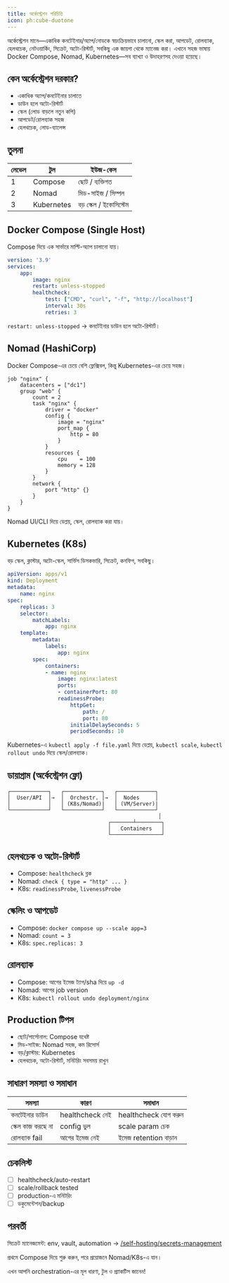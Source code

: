 ```yaml
---
title: অর্কেস্ট্রেশন পরিচিতি
icon: ph:cube-duotone
---
```



অর্কেস্ট্রেশন মানে—একাধিক কনটেইনার/অ্যাপ/নোডকে স্বয়ংক্রিয়ভাবে চালানো, স্কেল করা, আপডেট, রোলব্যাক, হেলথচেক, নেটওয়ার্কিং, সিক্রেট, অটো-রিস্টার্ট, সবকিছু এক জায়গা থেকে ম্যানেজ করা। এখানে সহজ ভাষায় Docker Compose, Nomad, Kubernetes—সব ব্যাখ্যা ও উদাহরণসহ দেওয়া হয়েছে।

## কেন অর্কেস্ট্রেশন দরকার?
- একাধিক অ্যাপ/কনটেইনার চালাতে
- ডাউন হলে অটো-রিস্টার্ট
- স্কেল (লোড বাড়লে নতুন কপি)
- আপডেট/রোলব্যাক সহজ
- হেলথচেক, লোড-ব্যালেন্স

## তুলনা
| লেভেল | টুল | ইউজ-কেস |
|-------|-----|---------|
| 1 | Compose | ছোট / ব্যক্তিগত |
| 2 | Nomad | মিড-সাইজ / সিম্পল |
| 3 | Kubernetes | বড় স্কেল / ইকোসিস্টেম |

## Docker Compose (Single Host)
Compose দিয়ে এক সার্ভারে মাল্টি-অ্যাপ চালানো যায়।
```yaml
version: '3.9'
services:
	app:
		image: nginx
		restart: unless-stopped
		healthcheck:
			test: ["CMD", "curl", "-f", "http://localhost"]
			interval: 30s
			retries: 3
```
`restart: unless-stopped` → কনটেইনার ডাউন হলে অটো-রিস্টার্ট।

## Nomad (HashiCorp)
Docker Compose-এর চেয়ে বেশি ফ্লেক্সিবল, কিন্তু Kubernetes-এর চেয়ে সহজ।
```hcl
job "nginx" {
	datacenters = ["dc1"]
	group "web" {
		count = 2
		task "nginx" {
			driver = "docker"
			config {
				image = "nginx"
				port_map {
					http = 80
				}
			}
			resources {
				cpu    = 100
				memory = 128
			}
		}
		network {
			port "http" {}
		}
	}
}
```
Nomad UI/CLI দিয়ে ডেপ্লয়, স্কেল, রোলব্যাক করা যায়।

## Kubernetes (K8s)
বড় স্কেল, ক্লাস্টার, অটো-স্কেল, সার্ভিস ডিসকভারি, সিক্রেট, কনফিগ, সবকিছু।
```yaml
apiVersion: apps/v1
kind: Deployment
metadata:
	name: nginx
spec:
	replicas: 3
	selector:
		matchLabels:
			app: nginx
	template:
		metadata:
			labels:
				app: nginx
		spec:
			containers:
			- name: nginx
				image: nginx:latest
				ports:
				- containerPort: 80
				readinessProbe:
					httpGet:
						path: /
						port: 80
					initialDelaySeconds: 5
					periodSeconds: 10
```
Kubernetes-এ `kubectl apply -f file.yaml` দিয়ে ডেপ্লয়, `kubectl scale`, `kubectl rollout undo` দিয়ে স্কেল/রোলব্যাক।

## ডায়াগ্রাম (অর্কেস্ট্রেশন ফ্লো)
```
┌────────────┐   ┌────────────┐   ┌────────────┐
│  User/API  │→  │  Orchestr. │→  │  Nodes     │
│            │   │ (K8s/Nomad)|   │ (VM/Server)|
└────────────┘   └────────────┘   └────────────┘
												│
								┌───────┴────────┐
								│   Containers   │
								└────────────────┘
```

## হেলথচেক ও অটো-রিস্টার্ট
- Compose: `healthcheck` ব্লক
- Nomad: `check { type = "http" ... }`
- K8s: `readinessProbe`, `livenessProbe`

## স্কেলিং ও আপডেট
- Compose: `docker compose up --scale app=3`
- Nomad: `count = 3`
- K8s: `spec.replicas: 3`

## রোলব্যাক
- Compose: আগের ইমেজ ট্যাগ/sha দিয়ে `up -d`
- Nomad: আগের job version
- K8s: `kubectl rollout undo deployment/nginx`

## Production টিপস
- ছোট/পার্সোনাল: Compose যথেষ্ট
- মিড-সাইজ: Nomad সহজ, কম রিসোর্স
- বড়/ক্লাস্টার: Kubernetes
- হেলথচেক, অটো-রিস্টার্ট, মনিটরিং সবসময় রাখুন

## সাধারণ সমস্যা ও সমাধান
| সমস্যা | কারণ | সমাধান |
|--------|------|--------|
| কনটেইনার ডাউন | healthcheck নেই | healthcheck যোগ করুন |
| স্কেল কাজ করছে না | config ভুল | scale param চেক |
| রোলব্যাক fail | আগের ইমেজ নেই | ইমেজ retention বাড়ান |

## চেকলিস্ট
- [ ] healthcheck/auto-restart
- [ ] scale/rollback tested
- [ ] production-এ মনিটরিং
- [ ] ডকুমেন্টেশন/backup

## পরবর্তী
সিক্রেট ম্যানেজমেন্ট: env, vault, automation → [/self-hosting/secrets-management](/self-hosting/secrets-management)

<Callout type="info">প্রথমে Compose দিয়ে শুরু করুন, পরে প্রয়োজনে Nomad/K8s-এ যান।</Callout>

<Callout type="success">এখন আপনি orchestration-এর মূল ধারণা, টুল ও প্র্যাকটিস জানেন!</Callout>
